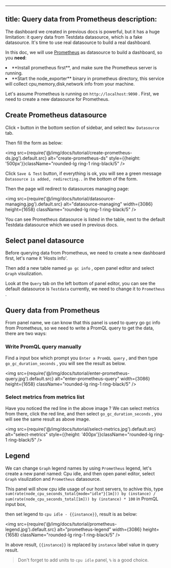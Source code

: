 
---
title: Query data from Prometheus
description: 
---


The dashboard we created in previous docs is powerful, but it has a huge limitation: it query data from Testdata datasource, which is a fake datasource. It's time to use real datasource to build a real dashboard.

In this doc, we will use [Prometheus](https://prometheus.io/)  as datasource to build a dashboard, so you **need**:

<TextList>
    <li>**Install prometheus first**, and make sure the Prometheus server is running.</li>
    <li>**Start the node_exporter** binary in prometheus directory, this service will collect cpu,memory,disk,network info from your machine.</li>
</TextList>


Let's assume Prometheus is running on `http://localhost:9090` . First, we need to create a new datasource for Prometheus.

 

## Create Prometheus datasource

Click `+` button in the bottom section of sidebar, and select `New Datasource` tab.

Then fill the form as below: 

<img src={require('@/img/docs/tutorial/create-prometheus-ds.jpg').default.src} alt="create-prometheus-ds" style={{height: '500px'}}className="rounded-lg ring-1 ring-black/5" />

Click `Save & Test` button, if everything is ok, you will see a green message `Datasource is added, redirecting..` in the bottom of the form. 

Then the page will redirect to datasources managing page: 

<img src={require('@/img/docs/tutorial/datasource-managing.jpg').default.src} alt="datasource-managing" width={3086} height={1658} className="rounded-lg ring-1 ring-black/5" />

You can see Prometheus datasource is listed in the table, next to the default Testdata datasource which we used in previous docs.

## Select panel datasource

Before querying data from Prometheus, we need to create a new dashboard first, let's name it 'Hosts info'.

Then add a new table named `go gc info` , open panel editor and select `Graph` visulization.

Look at the `Query` tab on the left bottom of panel editor, you can see the default datasource is `Testdata` currently, we need to change it to `Prometheus` .

## Query data from Prometheus

From panel name, we can know that this panel is used to query go gc info from Prometheus, so we need to write a PromQL query to get the data, there are two ways:

### Write PromQL query manually

Find a input box which prompt you `Enter a PromQL query` , and then type `go_gc_duration_seconds` , you will see the result as below.

<img src={require('@/img/docs/tutorial/enter-prometheus-query.jpg').default.src} alt="enter-prometheus-query" width={3086} height={1658} className="rounded-lg ring-1 ring-black/5" />

### Select metrics from metrics list

Have you noticed the red line in the above image ? We can select metrics from there, click the red line, and then select `go_gc_duration_seconds` , you will see the same result as above image.

<img src={require('@/img/docs/tutorial/select-metrics.jpg').default.src} alt="select-metrics" style={{height: '400px'}}className="rounded-lg ring-1 ring-black/5" />


## Legend

We can change `Graph` legend names by using `Prometheus` legend, let's create a new panel named: Cpu idle, and then open panel editor, select `Graph` visulization and `Prometheus` datasource.

This panel will show  cpu idle usage of our host servers, to achive this, type `sum(rate(node_cpu_seconds_total{mode="idle"}[1m])) by (instance) / sum(rate(node_cpu_seconds_total[1m])) by (instance) * 100` in PromQL input box, 

then set legend to `cpu idle - {{instance}}`, result is as below: 


<img src={require('@/img/docs/tutorial/prometheus-legend.jpg').default.src} alt="prometheus-legend" width={3086} height={1658} className="rounded-lg ring-1 ring-black/5" />

In above result, `{{instance}}` is  replaced by `instance` label value in query result.

> Don't forget to add units to `cpu idle` panel, `%` is a good choice.